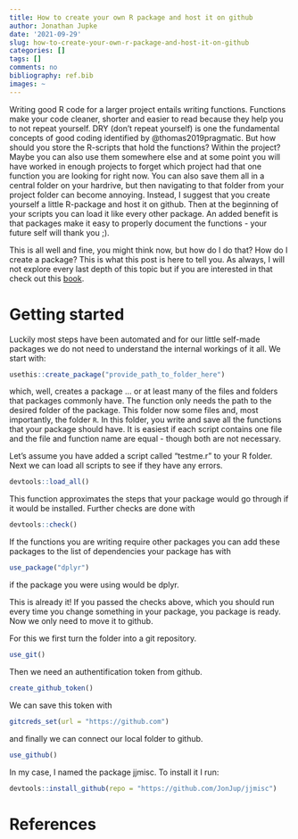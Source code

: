 ```yaml
---
title: How to create your own R package and host it on github
author: Jonathan Jupke
date: '2021-09-29'
slug: how-to-create-your-own-r-package-and-host-it-on-github
categories: []
tags: []
comments: no
bibliography: ref.bib
images: ~
---
```


Writing good R code for a larger project entails writing functions. 
Functions make your code cleaner, shorter and easier to read because they help you to not repeat yourself. 
DRY (don't repeat yourself) is one the fundamental concepts of good coding identified by @thomas2019pragmatic.
But how should you store the R-scripts that hold the functions? Within the project? Maybe you can also use them somewhere else and at some point you will have worked in enough projects to forget which project had that one function you are looking for right now. You can also save them all in a central folder on your hardrive, but then navigating to that folder from your project folder can become annoying. 
Instead, I suggest that you create yourself a little R-package and host it on github. 
Then at the beginning of your scripts you can load it like every other package. 
An added benefit is that packages make it easy to properly document the functions - your future self will thank you ;).

This is all well and fine, you might think now, but how do I do that? How do I create a package? 
This is what this post is here to tell you. 
As always, I will not explore every last depth of this topic but if you are interested in that check out this [book](https://r-pkgs.org/).

# Getting started 

Luckily most steps have been automated and for our little self-made packages we do not need to understand the internal workings of it all. 
We start with: 
```r
usethis::create_package("provide_path_to_folder_here")
```
which, well, creates a package ... or at least many of the files and folders that packages commonly have. 
The function only needs the path to the desired folder of the package. 
This folder now some files and, most importantly, the folder `R`.
In this folder, you write and save all the functions that your package should have. 
It is easiest if each script contains one file and the file and function name are equal - though both are not necessary. 

Let's assume you have added a script called "testme.r" to your R folder. 
Next we can load all scripts to see if they have any errors. 
```r
devtools::load_all()
```
This function approximates the steps that your package would go through if it would be installed. 
Further checks are done with
```r
devtools::check()
```
If the functions you are writing require other packages you can add these packages to the list of dependencies your package has with 
```r
use_package("dplyr")
```
if the package you were using would be dplyr. 

This is already it! If you passed the checks above, which you should run every time you change something in your package, you package is ready. Now we only need to move it to github. 

For this we first turn the folder into a git repository. 
```r
use_git()
```

Then we need an authentification token from github.
```r
create_github_token()
```

We can save this token with 
```r
gitcreds_set(url = "https://github.com")
```

and finally we can connect our local folder to github. 
```r
use_github()
```

In my case, I named the package jjmisc. To install it I run: 
```r
devtools::install_github(repo = "https://github.com/JonJup/jjmisc")
```



# References